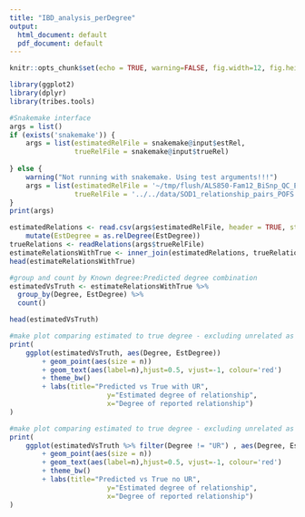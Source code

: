 ```yaml
---
title: "IBD_analysis_perDegree"
output:
  html_document: default
  pdf_document: default
---
```


```r
knitr::opts_chunk$set(echo = TRUE, warning=FALSE, fig.width=12, fig.height=8)
```

```r
library(ggplot2)
library(dplyr)
library(tribes.tools)
```

```r
#Snakemake interface
args = list()
if (exists('snakemake')) {
    args = list(estimatedRelFile = snakemake@input$estRel, 
                trueRelFile = snakemake@input$trueRel)
    
} else {
    warning("Not running with snakemake. Using test arguments!!!")
    args = list(estimatedRelFile = '~/tmp/flush/ALS850-Fam12_BiSnp_QC_EurAF:0.01_LD_PH_GRM_IBD-allchr.csv', 
                trueRelFile = '../../data/SOD1_relationship_pairs_POFS.txt')
}
print(args)
```


```r
estimatedRelations <- read.csv(args$estimatedRelFile, header = TRUE, stringsAsFactors = FALSE) %>% 
    mutate(EstDegree = as.relDegree(EstDegree))
trueRelations <- readRelations(args$trueRelFile)
estimateRelationsWithTrue <- inner_join(estimatedRelations, trueRelations, by=c('Id1', 'Id2'))
head(estimateRelationsWithTrue)
```

```r
#group and count by Known degree:Predicted degree combination
estimatedVsTruth <- estimateRelationsWithTrue %>%
  group_by(Degree, EstDegree) %>%
  count()

head(estimatedVsTruth)
```


```r
#make plot comparing estimated to true degree - excluding unrelated as it distorts scale
print(
    ggplot(estimatedVsTruth, aes(Degree, EstDegree)) 
        + geom_point(aes(size = n)) 
        + geom_text(aes(label=n),hjust=0.5, vjust=-1, colour='red') 
        + theme_bw()
        + labs(title="Predicted vs True with UR",
                        y="Estimated degree of relationship",
                        x="Degree of reported relationship")
)
```


```r
#make plot comparing estimated to true degree - excluding unrelated as it distorts scale
print(
    ggplot(estimatedVsTruth %>% filter(Degree != "UR") , aes(Degree, EstDegree)) 
        + geom_point(aes(size = n)) 
        + geom_text(aes(label=n),hjust=0.5, vjust=-1, colour='red') 
        + theme_bw()
        + labs(title="Predicted vs True no UR",
                        y="Estimated degree of relationship",
                        x="Degree of reported relationship")
)
```

